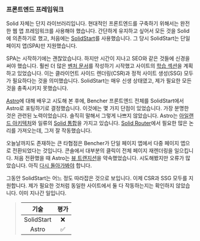 ### 프론트엔드 프레임워크

Solid 자체는 단지 라이브러리입니다. 현대적인 프론트엔드를 구축하기 위해서는 완전한 웹 앱 프레임워크를 사용해야 했습니다. 간단하게 유지하고 싶어서 모든 것을 Solid에 의존하기로 했고, 처음에는 [SolidStart][solid start github]를 사용했습니다. 그 당시 SolidStart는 단일 페이지 앱(SPA)만 지원했습니다.

SPA는 시작하기에는 괜찮았습니다. 하지만 시간이 지나고 SEO와 같은 것들에 신경을 써야 했습니다. 훨씬 더 많은 [벤처 문서][bencher docs]를 작성하기 시작했고 사이트의 [학습 섹션][bencher learn]을 계획하고 있었습니다. 이는 클라이언트 사이드 렌더링(CSR)과 정적 사이트 생성(SSG) 모두가 필요하다는 것을 의미했습니다. SolidStart는 매우 신생 상태였고, 제가 필요한 모든 것을 충족시키지 못했습니다.

[Astro][astro]에 대해 배우고 시도해 본 후에, Bencher 프론트엔드 전체를 SolidStart에서 Astro로 포팅하기로 결정했습니다. 이것에는 몇 가지 단점이 있었습니다. 가장 분명한 것은 관련된 노력이었습니다. 솔직히 말해서 그렇게 나쁘지 않았습니다. Astro는 [아일랜드 아키텍처][astro islands]와 일류의 [Solid 통합][astro solid]을 가지고 있습니다. [Solid Router][solid router]에서 필요한 많은 논리를 가져오는데, 그저 잘 작동했습니다.

오늘날까지도 존재하는 큰 타협점은 Bencher가 단일 페이지 앱에서 다중 페이지 앱으로 전환되었다는 것입니다. 콘솔에서 대부분의 클릭이 전체 페이지 재렌더링을 일으킵니다. 처음 전환했을 때 Astro는 [뷰 트랜지션][astro view transitions]을 약속했었습니다. 시도해봤지만 오류가 많았습니다. 아직 [다시 돌아가봐야][github issue 556] 합니다.

그동안 SolidStart는 어느 정도 따라잡은 것으로 보입니다. 이제 CSR과 SSG 모두를 지원합니다. 제가 필요한 것처럼 동일한 사이트에서 둘 다 작동하는지는 확인하지 않았습니다. 이미 지나간 일입니다.

> | 기술       | 평가    |
> | :--------: | :-----: |
> | SolidStart |    ❌    |
> |   Astro    |    ✅    |

[solid start github]: https://github.com/solidjs/solid-start
[bencher docs]: /ko/docs/
[bencher learn]: /ko/learn/
[astro]: https://astro.build/
[astro islands]: https://docs.astro.build/en/concepts/islands/
[astro solid]: https://docs.astro.build/en/guides/integrations-guide/solid-js/
[solid router]: https://github.com/solidjs/solid-router
[astro view transitions]: https://docs.astro.build/en/guides/view-transitions/
[github issue 556]: https://github.com/bencherdev/bencher/issues/556